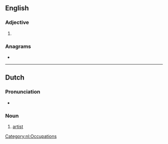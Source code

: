 ==English==

===Adjective===
{{head|en|adjective superlative form}}

# {{en-superlative of|arty}}

===Anagrams===
* {{anagrams|en|artiste|attires|iratest|ratites|striate|tastier}}

----

==Dutch==

===Pronunciation===
* {{audio|Nl-artiest.ogg|Audio|lang=nl}}

===Noun===
{{nl-noun|m|-en|artiestje|f=artieste}}

# [[artist]]

[[Category:nl:Occupations]]